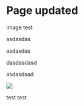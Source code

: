 # Page updated

image test



asdasdas

asdasdas

dasdasdasd

asdasdsad

![](/img/screenshot-2025-07-23-at-12.50.31.png)

test test
